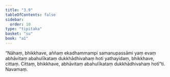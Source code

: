 ```yaml
---
title: "3.9"
tableOfContents: false
sidebar:
  order: 10
type: "tipitaka"
basket: "su"
book: "a1"
---
```



<DynamicBreadcrumb />

<Division number="29" book="a1" bookNo="15" page="5">

<Paragraph number="61" book="a1">
“Nāhaṃ, bhikkhave, aññaṃ ekadhammampi samanupassāmi yaṃ evaṃ abhāvitaṃ abahulīkataṃ dukkhādhivahaṃ hoti yathayidaṃ, bhikkhave, cittaṃ. Cittaṃ, bhikkhave, abhāvitaṃ abahulīkataṃ dukkhādhivahaṃ hotī”ti.

</Paragraph>
</Division>

<Paragraph number="62" type="center" book="a1">
Navamaṃ.
</Paragraph>